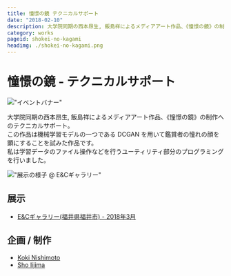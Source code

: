 ```yaml
---
title: 憧憬の鏡 テクニカルサポート
date: "2018-02-10"
description: 大学院同期の西本昂生, 飯島祥によるメディアアート作品、《憧憬の鏡》の制作へのテクニカルサポート。学習データのファイル操作などを行うユーティリティ部分のプログラミングを行った。
category: works
pageid: shokei-no-kagami
headimg: ./shokei-no-kagami.png
---
```


# 憧憬の鏡 - テクニカルサポート

!["イベントバナー"](./shokei-no-kagami.png "イベントバナー")

大学院同期の西本昂生, 飯島祥によるメディアアート作品、《憧憬の鏡》の制作へのテクニカルサポート。  
この作品は機械学習モデルの一つである DCGAN を用いて鑑賞者の憧れの顔を顕にすることを試みた作品です。  
私は学習データのファイル操作などを行うユーティリティ部分のプログラミングを行いました。

!["展示の様子 @ E&Cギャラリー"](./shokei-no-kagami-exhibit.jpg "展示の様子 @ E&Cギャラリー(福井県福井市)")

## 展示

- [E&Cギャラリー(福井県福井市) - 2018年3月](http://www.iamas.ac.jp/activity/shokei-no-kagami)

## 企画 / 制作

- [Koki Nishimoto](https://nishimoto-koki.tumblr.com)
- [Sho Iijima](https://shoiijima.github.io)

